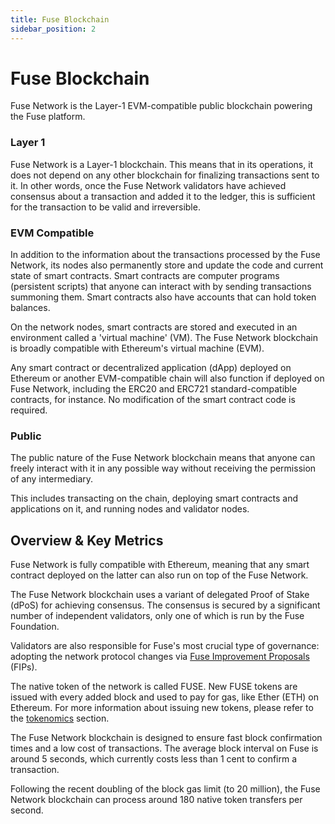 ```yaml
---
title: Fuse Blockchain
sidebar_position: 2
---
```


# Fuse Blockchain

Fuse Network is the Layer-1 EVM-compatible public blockchain powering the Fuse platform.

### Layer 1

Fuse Network is a Layer-1 blockchain. This means that in its operations, it does not depend on any other blockchain for finalizing transactions sent to it. In other words, once the Fuse Network validators have achieved consensus about a transaction and added it to the ledger, this is sufficient for the transaction to be valid and irreversible.

### EVM Compatible

In addition to the information about the transactions processed by the Fuse Network, its nodes also permanently store and update the code and current state of smart contracts. Smart contracts are computer programs (persistent scripts) that anyone can interact with by sending transactions summoning them. Smart contracts also have accounts that can hold token balances.

On the network nodes, smart contracts are stored and executed in an environment called a 'virtual machine' (VM). The Fuse Network blockchain is broadly compatible with Ethereum's virtual machine (EVM).

Any smart contract or decentralized application (dApp) deployed on Ethereum or another EVM-compatible chain will also function if deployed on Fuse Network, including the ERC20 and ERC721 standard-compatible contracts, for instance. No modification of the smart contract code is required.

### Public

The public nature of the Fuse Network blockchain means that anyone can freely interact with it in any possible way without receiving the permission of any intermediary.

This includes transacting on the chain, deploying smart contracts and applications on it, and running nodes and validator nodes.

## Overview & Key Metrics

Fuse Network is fully compatible with Ethereum, meaning that any smart contract deployed on the latter can also run on top of the Fuse Network.

The Fuse Network blockchain uses a variant of delegated Proof of Stake (dPoS) for achieving consensus. The consensus is secured by a significant number of independent validators, only one of which is run by the Fuse Foundation.

Validators are also responsible for Fuse's most crucial type of governance: adopting the network protocol changes via [Fuse Improvement Proposals](fuse-governance-and-development/fips.mdx) (FIPs).

The native token of the network is called FUSE. New FUSE tokens are issued with every added block and used to pay for gas, like Ether (ETH) on Ethereum. For more information about issuing new tokens, please refer to the [tokenomics](fuse_token#fuse-tokenomics) section.

The Fuse Network blockchain is designed to ensure fast block confirmation times and a low cost of transactions. The average block interval on Fuse is around 5 seconds, which currently costs less than 1 cent to confirm a transaction.

Following the recent doubling of the block gas limit (to 20 million), the Fuse Network blockchain can process around 180 native token transfers per second.
